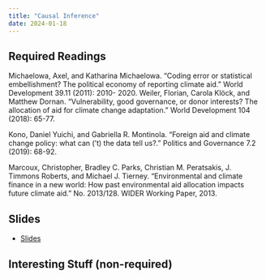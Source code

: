 ```yaml
---
title: "Causal Inference"
date: 2024-01-18
---
```



## Required Readings

Michaelowa, Axel, and Katharina Michaelowa. “Coding error or statistical embellishment?
The political economy of reporting climate aid.” World Development 39.11 (2011): 2010-
2020.
Weiler, Florian, Carola Klöck, and Matthew Dornan. “Vulnerability, good governance, or
donor interests? The allocation of aid for climate change adaptation.” World Development
104 (2018): 65-77.

Kono, Daniel Yuichi, and Gabriella R. Montinola. “Foreign aid and climate change policy:
what can (’t) the data tell us?.” Politics and Governance 7.2 (2019): 68-92.

Marcoux, Christopher, Bradley C. Parks, Christian M. Peratsakis, J. Timmons Roberts,
and Michael J. Tierney. “Environmental and climate finance in a new world: How past
environmental aid allocation impacts future climate aid.” No. 2013/128. WIDER Working
Paper, 2013.

## Slides

- [Slides](/slides/01-intro.html)

## Interesting Stuff (non-required)

